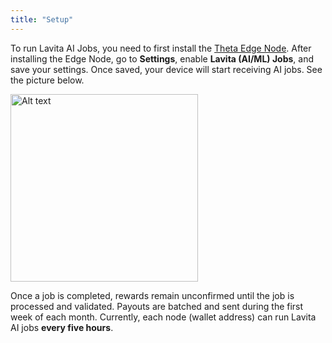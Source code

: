 ```yaml
---
title: "Setup"
---
```


To run Lavita AI Jobs, you need to first install the [Theta Edge Node](https://docs.thetatoken.org/docs/setup-theta-edge-node). After installing the Edge Node, go to **Settings**, enable **Lavita (AI/ML) Jobs**, and save your settings. Once saved, your device will start receiving AI jobs. See the picture below.

<img width="300" alt="Alt text" src="/images/edge-node-settings.png" />

Once a job is completed, rewards remain unconfirmed until the job is processed and validated. Payouts are batched and sent during the first week of each month. Currently, each node (wallet address) can run Lavita AI jobs **every five hours**.